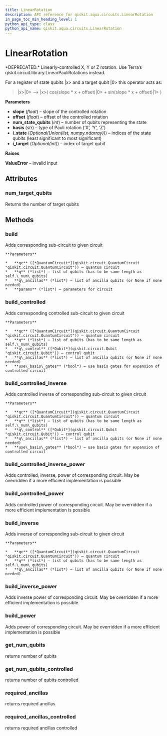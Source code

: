 ```yaml
---
title: LinearRotation
description: API reference for qiskit.aqua.circuits.LinearRotation
in_page_toc_min_heading_level: 1
python_api_type: class
python_api_name: qiskit.aqua.circuits.LinearRotation
---
```


# LinearRotation

<Class id="qiskit.aqua.circuits.LinearRotation" isDedicatedPage={true} github="https://github.com/qiskit-community/qiskit-aqua/tree/stable/0.7/qiskit/aqua/circuits/linear_rotation.py" signature="LinearRotation(slope, offset, num_state_qubits, basis='Y', i_state=None, i_target=None)" modifiers="class">
  *DEPRECATED.* Linearly-controlled X, Y or Z rotation.

  <Admonition title="Deprecated since version 0.7.0" type="danger">
    Use Terra’s qiskit.circuit.library.LinearPauliRotations instead.
  </Admonition>

  For a register of state qubits |x> and a target qubit |0> this operator acts as:

  > |x>|0> –> |x>( cos(slope \* x + offset)|0> + sin(slope \* x + offset)|1> )

  **Parameters**

  *   **slope** (*float*) – slope of the controlled rotation
  *   **offset** (*float*) – offset of the controlled rotation
  *   **num\_state\_qubits** (*int*) – number of qubits representing the state
  *   **basis** (*str*) – type of Pauli rotation (‘X’, ‘Y’, ‘Z’)
  *   **i\_state** (*Optional(Union(list, numpy.ndarray))*) – indices of the state qubits (least significant to most significant)
  *   **i\_target** (*Optional(int)*) – index of target qubit

  **Raises**

  **ValueError** – invalid input

  ## Attributes

  <span id="linearrotation-num-target-qubits" />

  ### num\_target\_qubits

  <Attribute id="qiskit.aqua.circuits.LinearRotation.num_target_qubits">
    Returns the number of target qubits
  </Attribute>

  ## Methods

  <span id="linearrotation-build" />

  ### build

  <Function id="qiskit.aqua.circuits.LinearRotation.build" signature="LinearRotation.build(qc, q, q_ancillas=None, params=None)">
    Adds corresponding sub-circuit to given circuit

    **Parameters**

    *   **qc** ([*QuantumCircuit*](qiskit.circuit.QuantumCircuit "qiskit.circuit.QuantumCircuit")) – quantum circuit
    *   **q** (*list*) – list of qubits (has to be same length as self.\_num\_qubits)
    *   **q\_ancillas** (*list*) – list of ancilla qubits (or None if none needed)
    *   **params** (*list*) – parameters for circuit
  </Function>

  <span id="linearrotation-build-controlled" />

  ### build\_controlled

  <Function id="qiskit.aqua.circuits.LinearRotation.build_controlled" signature="LinearRotation.build_controlled(qc, q, q_control, q_ancillas=None, use_basis_gates=True)">
    Adds corresponding controlled sub-circuit to given circuit

    **Parameters**

    *   **qc** ([*QuantumCircuit*](qiskit.circuit.QuantumCircuit "qiskit.circuit.QuantumCircuit")) – quantum circuit
    *   **q** (*list*) – list of qubits (has to be same length as self.\_num\_qubits)
    *   **q\_control** ([*Qubit*](qiskit.circuit.Qubit "qiskit.circuit.Qubit")) – control qubit
    *   **q\_ancillas** (*list*) – list of ancilla qubits (or None if none needed)
    *   **use\_basis\_gates** (*bool*) – use basis gates for expansion of controlled circuit
  </Function>

  <span id="linearrotation-build-controlled-inverse" />

  ### build\_controlled\_inverse

  <Function id="qiskit.aqua.circuits.LinearRotation.build_controlled_inverse" signature="LinearRotation.build_controlled_inverse(qc, q, q_control, q_ancillas=None, use_basis_gates=True)">
    Adds controlled inverse of corresponding sub-circuit to given circuit

    **Parameters**

    *   **qc** ([*QuantumCircuit*](qiskit.circuit.QuantumCircuit "qiskit.circuit.QuantumCircuit")) – quantum circuit
    *   **q** (*list*) – list of qubits (has to be same length as self.\_num\_qubits)
    *   **q\_control** ([*Qubit*](qiskit.circuit.Qubit "qiskit.circuit.Qubit")) – control qubit
    *   **q\_ancillas** (*list*) – list of ancilla qubits (or None if none needed)
    *   **use\_basis\_gates** (*bool*) – use basis gates for expansion of controlled circuit
  </Function>

  <span id="linearrotation-build-controlled-inverse-power" />

  ### build\_controlled\_inverse\_power

  <Function id="qiskit.aqua.circuits.LinearRotation.build_controlled_inverse_power" signature="LinearRotation.build_controlled_inverse_power(qc, q, q_control, power, q_ancillas=None, use_basis_gates=True)">
    Adds controlled, inverse, power of corresponding circuit. May be overridden if a more efficient implementation is possible
  </Function>

  <span id="linearrotation-build-controlled-power" />

  ### build\_controlled\_power

  <Function id="qiskit.aqua.circuits.LinearRotation.build_controlled_power" signature="LinearRotation.build_controlled_power(qc, q, q_control, power, q_ancillas=None, use_basis_gates=True)">
    Adds controlled power of corresponding circuit. May be overridden if a more efficient implementation is possible
  </Function>

  <span id="linearrotation-build-inverse" />

  ### build\_inverse

  <Function id="qiskit.aqua.circuits.LinearRotation.build_inverse" signature="LinearRotation.build_inverse(qc, q, q_ancillas=None)">
    Adds inverse of corresponding sub-circuit to given circuit

    **Parameters**

    *   **qc** ([*QuantumCircuit*](qiskit.circuit.QuantumCircuit "qiskit.circuit.QuantumCircuit")) – quantum circuit
    *   **q** (*list*) – list of qubits (has to be same length as self.\_num\_qubits)
    *   **q\_ancillas** (*list*) – list of ancilla qubits (or None if none needed)
  </Function>

  <span id="linearrotation-build-inverse-power" />

  ### build\_inverse\_power

  <Function id="qiskit.aqua.circuits.LinearRotation.build_inverse_power" signature="LinearRotation.build_inverse_power(qc, q, power, q_ancillas=None)">
    Adds inverse power of corresponding circuit. May be overridden if a more efficient implementation is possible
  </Function>

  <span id="linearrotation-build-power" />

  ### build\_power

  <Function id="qiskit.aqua.circuits.LinearRotation.build_power" signature="LinearRotation.build_power(qc, q, power, q_ancillas=None)">
    Adds power of corresponding circuit. May be overridden if a more efficient implementation is possible
  </Function>

  <span id="linearrotation-get-num-qubits" />

  ### get\_num\_qubits

  <Function id="qiskit.aqua.circuits.LinearRotation.get_num_qubits" signature="LinearRotation.get_num_qubits()">
    returns number of qubits
  </Function>

  <span id="linearrotation-get-num-qubits-controlled" />

  ### get\_num\_qubits\_controlled

  <Function id="qiskit.aqua.circuits.LinearRotation.get_num_qubits_controlled" signature="LinearRotation.get_num_qubits_controlled()">
    returns number of qubits controlled
  </Function>

  <span id="linearrotation-required-ancillas" />

  ### required\_ancillas

  <Function id="qiskit.aqua.circuits.LinearRotation.required_ancillas" signature="LinearRotation.required_ancillas()">
    returns required ancillas
  </Function>

  <span id="linearrotation-required-ancillas-controlled" />

  ### required\_ancillas\_controlled

  <Function id="qiskit.aqua.circuits.LinearRotation.required_ancillas_controlled" signature="LinearRotation.required_ancillas_controlled()">
    returns required ancillas controlled
  </Function>
</Class>

